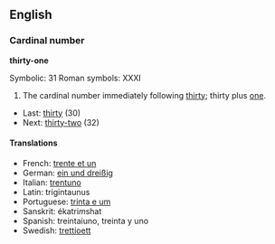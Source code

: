 ==English==
===Cardinal number===
'''thirty-one'''

Symbolic: 31
Roman symbols: XXXI

#The cardinal number immediately following [[thirty]]; thirty plus [[one]].

*Last: [[thirty]] (30)
*Next: [[thirty-two]] (32)

====Translations====

*French: [[trente et un]]
*German: [[ein und dreißig]]
*Italian: [[trentuno]]
*Latin: trigintaunus
*Portuguese: [[trinta e um]]
*Sanskrit: ékatri''m''shat
*Spanish: treintaiuno, treinta y uno
*Swedish: [[trettioett]]